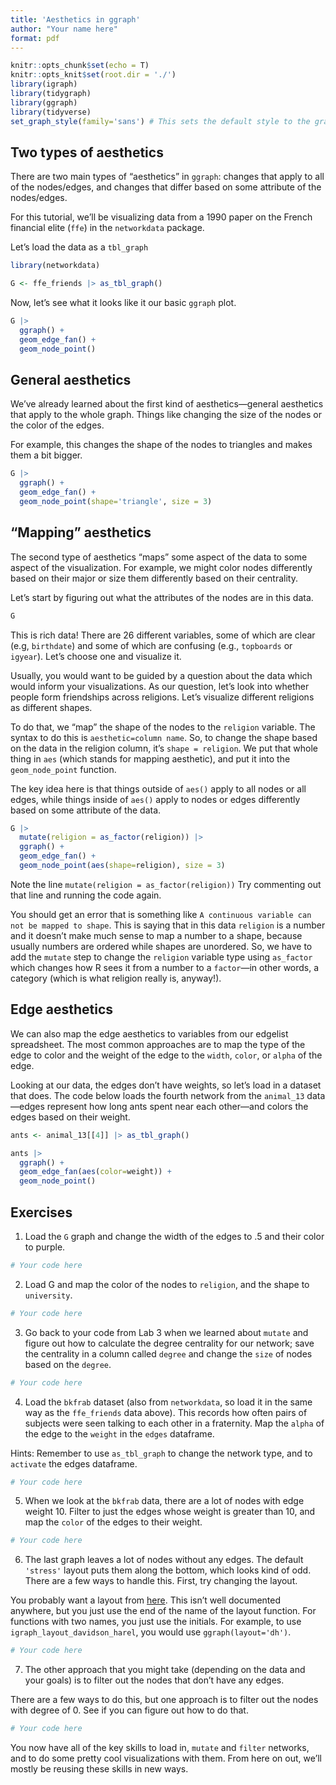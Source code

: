 ```yaml
---
title: 'Aesthetics in ggraph'
author: "Your name here"
format: pdf
---
```



```r
knitr::opts_chunk$set(echo = T)
knitr::opts_knit$set(root.dir = './')
library(igraph)
library(tidygraph)
library(ggraph)
library(tidyverse)
set_graph_style(family='sans') # This sets the default style to the graph style
```


## Two types of aesthetics

There are two main types of "aesthetics" in `ggraph`: changes that apply to all of the nodes/edges, and changes that differ based on some attribute of the nodes/edges.

For this tutorial, we'll be visualizing data from a 1990 paper on the French financial elite (`ffe`) in the `networkdata` package.

Let's load the data as a `tbl_graph`

```r
library(networkdata)

G <- ffe_friends |> as_tbl_graph()
```

Now, let's see what it looks like it our basic `ggraph` plot.

```r
G |>
  ggraph() +
  geom_edge_fan() + 
  geom_node_point()
```

## General aesthetics

We've already learned about the first kind of aesthetics---general aesthetics that apply to the whole graph. Things like changing the size of the nodes or the color of the edges.

For example, this changes the shape of the nodes to triangles and makes them a bit bigger.

```r
G |>
  ggraph() +
  geom_edge_fan() + 
  geom_node_point(shape='triangle', size = 3)
```


## "Mapping" aesthetics

The second type of aesthetics "maps" some aspect of the data to some aspect of the visualization. For example, we might color nodes differently based on their major or size them differently based on their centrality.

Let's start by figuring out what the attributes of the nodes are in this data.

```r
G
```

This is rich data! There are 26 different variables, some of which are clear (e.g, `birthdate`) and some of which are confusing (e.g., `topboards` or `igyear`). Let's choose one and visualize it.

Usually, you would want to be guided by a question about the data which would inform your visualizations. As our question, let's look into whether people form friendships across religions. Let's visualize different religions as different shapes.

To do that, we "map" the shape of the nodes to the `religion` variable. The syntax to do this is `aesthetic=column name`. So, to change the shape based on the data in the religion column, it's `shape = religion`. We put that whole thing in `aes` (which stands for mapping aesthetic), and put it into the `geom_node_point` function.

The key idea here is that things outside of `aes()` apply to all nodes or all edges, while things inside of `aes()` apply to nodes or edges differently based on some attribute of the data.

```r
G |>
  mutate(religion = as_factor(religion)) |>
  ggraph() +
  geom_edge_fan() + 
  geom_node_point(aes(shape=religion), size = 3)
```

Note the line `mutate(religion = as_factor(religion))` Try commenting out that line and running the code again. 

You should get an error that is something like `A continuous variable can not be mapped to shape`. This is saying that in this data `religion` is a number and it doesn't make much sense to map a number to a shape, because usually numbers are ordered while shapes are unordered. So, we have to add the `mutate` step to change the `religion` variable type using `as_factor` which changes how R sees it from a number to a `factor`---in other words, a category (which is what religion really is, anyway!).

## Edge aesthetics

We can also map the edge aesthetics to variables from our edgelist spreadsheet. The most common approaches are to map the type of the edge to color and the weight of the edge to the `width`, `color`, or `alpha` of the edge.

Looking at our data, the edges don't have weights, so let's load in a dataset that does. The code below loads the fourth network from the `animal_13` data---edges represent how long ants spent near each other---and colors the edges based on their weight.

```r

ants <- animal_13[[4]] |> as_tbl_graph()

ants |>
  ggraph() +
  geom_edge_fan(aes(color=weight)) + 
  geom_node_point()
```


## Exercises

1. Load the `G` graph and change the width of the edges to .5 and their color to purple.

```r

# Your code here
```

2. Load G and map the color of the nodes to `religion`, and the shape to `university`.

```r
# Your code here

```


3. Go back to your code from Lab 3 when we learned about `mutate` and figure out how to calculate the degree centrality for our network; save the centrality in a column called `degree` and change the `size` of nodes based on the `degree`.

```r
# Your code here

```

4. Load the `bkfrab` dataset (also from `networkdata`, so load it in the same way as the `ffe_friends` data above). This records how often pairs of subjects were seen talking to each other in a fraternity. Map the `alpha` of the edge to the `weight` in the `edges` dataframe.

Hints: Remember to use `as_tbl_graph` to change the network type, and to `activate` the edges dataframe.

```r
# Your code here

```

5. When we look at the `bkfrab` data, there are a lot of nodes with edge weight 10. Filter to just the edges whose weight is greater than 10, and map the `color` of the edges to their weight.

```r
# Your code here

```

6. The last graph leaves a lot of nodes without any edges. The default `'stress'` layout puts them along the bottom, which looks kind of odd. There are a few ways to handle this. First, try changing the layout. 

You probably want a layout from [here](https://igraph.org/c/doc/igraph-Layout.html). This isn't well documented anywhere, but you just use the end of the name of the layout function. For functions with two names, you just use the initials. For example, to use `igraph_layout_davidson_harel`, you would use `ggraph(layout='dh')`.

```r
# Your code here

```

7. The other approach that you might take (depending on the data and your goals) is to filter out the nodes that don't have any edges.

There are a few ways to do this, but one approach is to filter out the nodes with degree of 0. See if you can figure out how to do that.

```r
# Your code here

```

You now have all of the key skills to load in, `mutate` and `filter` networks, and to do some pretty cool visualizations with them. From here on out, we'll mostly be reusing these skills in new ways.